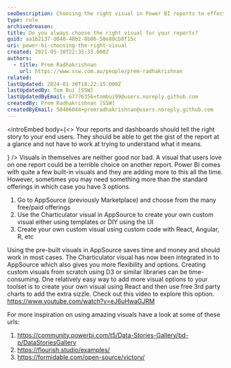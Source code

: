 ```yaml
---
seoDescription: Choosing the right visual in Power BI reports to effectively communicate insights and drive business decisions requires a thoughtful approach.
type: rule
archivedreason:
title: Do you always choose the right visual for your reports?
guid: aa1b2137-d040-48b2-8b06-50e80cb0f15c
uri: power-bi-choosing-the-right-visual
created: 2021-05-30T22:35:33.000Z
authors:
  - title: Prem Radhakrishnan
    url: https://www.ssw.com.au/people/prem-radhakrishnan
related:
lastUpdated: 2024-01-30T18:22:15.000Z
lastUpdatedBy: Tom Bui [SSW]
lastUpdatedByEmail: 67776356+tombui99@users.noreply.github.com
createdBy: Prem Radhakrishnan [SSW]
createdByEmail: 58406844+premradhakrishnan@users.noreply.github.com
---
```


<introEmbed
  body={<>
Your reports and dashboards should tell the right story to your end users. They should be able to get the gist of the report at a glance and not have to work at trying to understand what it means.

<introYoutube url="https://www.youtube.com/embed/Pt3bST_s0iQ" description="" />
  </>}
/>
Visuals in themselves are neither good nor bad. A visual that users love on one report could be a terrible choice on another report. Power BI comes with quite a few built-in visuals and they are adding more to this all the time. However, sometimes you may need something more than the standard offerings in which case you have 3 options.

1. Go to AppSource (previously Marketplace) and choose from the many free/paid offerings
2. Use the Charticulator visual in AppSource to create your own custom visual either using templates or DIY using the UI
3. Create your own custom visual using custom code with React, Angular, R, etc

Using the pre-built visuals in AppSource saves time and money and should work in most cases. The Charticulator visual has now been integrated in to AppSource which also gives you more flexibility and options. Creating custom visuals from scratch using D3 or similar libraries can be time-consuming. One relatively easy way to add more visual options to your toolset is to create your own visual using React and then use free 3rd party charts to add the extra sizzle. Check out this video to explore this option. <https://www.youtube.com/watch?v=eJ6uHwaGJRM>

For more inspiration on using amazing visuals have a look at some of these urls:

1. <https://community.powerbi.com/t5/Data-Stories-Gallery/bd-p/DataStoriesGallery>
2. <https://flourish.studio/examples/>
3. <https://formidable.com/open-source/victory/>
